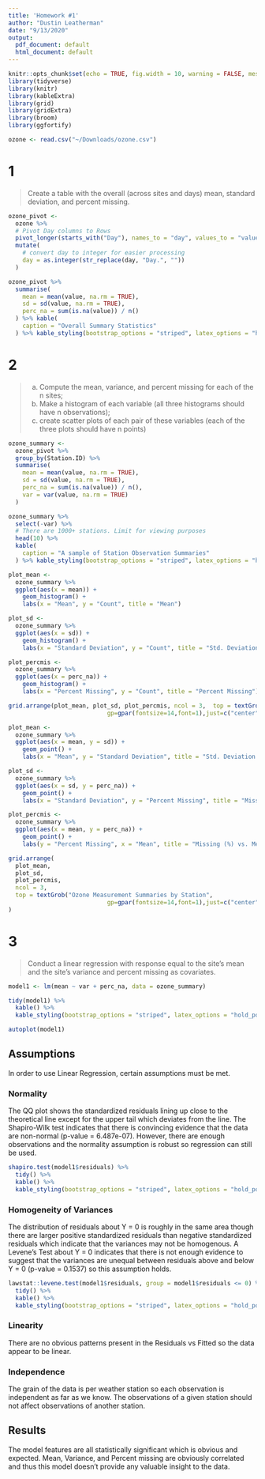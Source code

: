 ```yaml
---
title: 'Homework #1'
author: "Dustin Leatherman"
date: "9/13/2020"
output:
  pdf_document: default
  html_document: default
---
```


```r
knitr::opts_chunk$set(echo = TRUE, fig.width = 10, warning = FALSE, message = FALSE)
library(tidyverse)
library(knitr)
library(kableExtra)
library(grid)
library(gridExtra)
library(broom)
library(ggfortify)

ozone <- read.csv("~/Downloads/ozone.csv")
```

# 1

> Create a table with the overall (across sites and days) mean, standard deviation, and percent missing.

```r
ozone_pivot <-
  ozone %>%
  # Pivot Day columns to Rows
  pivot_longer(starts_with("Day"), names_to = "day", values_to = "value") %>% 
  mutate(
    # convert day to integer for easier processing
    day = as.integer(str_replace(day, "Day.", ""))
  )

ozone_pivot %>%
  summarise(
    mean = mean(value, na.rm = TRUE), 
    sd = sd(value, na.rm = TRUE), 
    perc_na = sum(is.na(value)) / n()
  ) %>% kable(
    caption = "Overall Summary Statistics"
  ) %>% kable_styling(bootstrap_options = "striped", latex_options = "hold_position")
```

# 2

> a. Compute the mean, variance, and percent missing for each of the n sites; 
> b. Make a histogram of each variable (all three histograms should have n observations); 
> c. create scatter plots of each pair of these variables (each of the three plots should have n points)

```r
ozone_summary <-
  ozone_pivot %>% 
  group_by(Station.ID) %>% 
  summarise(
    mean = mean(value, na.rm = TRUE), 
    sd = sd(value, na.rm = TRUE), 
    perc_na = sum(is.na(value)) / n(),
    var = var(value, na.rm = TRUE)
  ) 

ozone_summary %>%
  select(-var) %>% 
  # There are 1000+ stations. Limit for viewing purposes
  head(10) %>% 
  kable(
    caption = "A sample of Station Observation Summaries"
  ) %>% kable_styling(bootstrap_options = "striped", latex_options = "hold_position")
```


```r
plot_mean <- 
  ozone_summary %>% 
  ggplot(aes(x = mean)) + 
    geom_histogram() +
    labs(x = "Mean", y = "Count", title = "Mean")

plot_sd <-
  ozone_summary %>% 
  ggplot(aes(x = sd)) + 
    geom_histogram() +
    labs(x = "Standard Deviation", y = "Count", title = "Std. Deviations")

plot_percmis <-
  ozone_summary %>% 
  ggplot(aes(x = perc_na)) + 
    geom_histogram() +
    labs(x = "Percent Missing", y = "Count", title = "Percent Missing")

grid.arrange(plot_mean, plot_sd, plot_percmis, ncol = 3,  top = textGrob("Ozone Measurements by Station",
                            gp=gpar(fontsize=14,font=1),just=c("center")))
```


```r
plot_mean <- 
  ozone_summary %>% 
  ggplot(aes(x = mean, y = sd)) + 
    geom_point() +
    labs(x = "Mean", y = "Standard Deviation", title = "Std. Deviation vs. Mean")

plot_sd <-
  ozone_summary %>% 
  ggplot(aes(x = sd, y = perc_na)) + 
    geom_point() +
    labs(x = "Standard Deviation", y = "Percent Missing", title = "Missing (%) vs Std. Deviation")

plot_percmis <-
  ozone_summary %>% 
  ggplot(aes(x = mean, y = perc_na)) + 
    geom_point() +
    labs(y = "Percent Missing", x = "Mean", title = "Missing (%) vs. Mean")

grid.arrange(
  plot_mean, 
  plot_sd, 
  plot_percmis, 
  ncol = 3,
  top = textGrob("Ozone Measurement Summaries by Station",
                            gp=gpar(fontsize=14,font=1),just=c("center"))
)
```

# 3

> Conduct a linear regression with response equal to the site's mean and the site's variance and percent missing as covariates.

```r
model1 <- lm(mean ~ var + perc_na, data = ozone_summary)

tidy(model1) %>% 
  kable() %>% 
  kable_styling(bootstrap_options = "striped", latex_options = "hold_position")

autoplot(model1)
```

## Assumptions

In order to use Linear Regression, certain assumptions must be met.

### Normality

The QQ plot shows the standardized residuals lining up close to the theoretical line except for the upper tail which deviates from the line. The Shapiro-Wilk test indicates that there is convincing evidence that the data are non-normal (p-value = 6.487e-07). However, there are enough observations and the normality assumption is robust so regression can still be used.

```r
shapiro.test(model1$residuals) %>% 
  tidy() %>% 
  kable() %>% 
  kable_styling(bootstrap_options = "striped", latex_options = "hold_position")
```

### Homogeneity of Variances

The distribution of residuals about Y = 0 is roughly in the same area though there are larger positive standardized residuals than negative standardized residuals which indicate that the variances may not be homogenous. A Levene's Test about Y = 0 indicates that there is not enough evidence to suggest that the variances are unequal between residuals above and below Y = 0 (p-value = 0.1537) so this assumption holds.

```r
lawstat::levene.test(model1$residuals, group = model1$residuals <= 0) %>% 
  tidy() %>% 
  kable() %>% 
  kable_styling(bootstrap_options = "striped", latex_options = "hold_position")
```

### Linearity

There are no obvious patterns present in the Residuals vs Fitted so the data appear to be linear.

### Independence

The grain of the data is per weather station so each observation is independent as far as we know. The observations of a given station should not affect observations of another station.

## Results

The model features are all statistically significant which is obvious and expected. Mean, Variance, and Percent missing are obviously correlated and thus this model doesn't provide any valuable insight to the data.